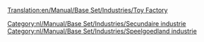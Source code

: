 [[Translation:en/Manual/Base Set/Industries/Toy Factory]]

{{nl/Manual/Base Set/Industries/Industrieën|image=en/Manual/Base Set/ToyFactory.png
|name=Speelgoedfabriek
|climates=[[nl/Manual/Klimaat#speelgoedland|Speelgoedland]]
|accepts=[[nl/Manual/Base Set/Cargos/Plastic|Plastic]], [[nl/Manual/Base Set/Cargos/Batterijen|Batterijen]]
|produces=[[nl/Manual/Base Set/Cargos/Speelgoed|Speelgoed]]
|notes=Niet aanwezig in andere [[nl/Manual/Klimaat|klimaten]].
}}

{{nl/Manual/Base Set/Industries/Navbox Industrieën}}
[[Category:nl/Manual/Base Set/Industries/Secundaire industrie]]
[[Category:nl/Manual/Base Set/Industries/Speelgoedland industrie]]